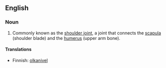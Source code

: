 {{wikipedia}}
==English==
===Noun===
{{en-noun|sg=[[glenohumeral]] [[joint]]}}

# Commonly known as the [[shoulder joint]], a joint that connects the [[scapula]] (shoulder blade) and the [[humerus]] (upper arm bone).

====Translations====
{{top}}
*Finnish: [[olkanivel]]
{{bottom}}